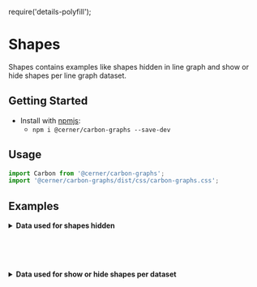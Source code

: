 require('details-polyfill');

# Shapes
Shapes contains examples like shapes hidden in line graph and show or hide shapes per line graph dataset.

## Getting Started

- Install with [npmjs](https://www.npmjs.com):
  - `npm i @cerner/carbon-graphs --save-dev`

## Usage
```js
import Carbon from '@cerner/carbon-graphs';
import '@cerner/carbon-graphs/dist/css/carbon-graphs.css';
```
## Examples
<ShapesHiddenLineGraph />

<details>
<summary style={{fontSize: 24 }}>
<b>Data used for shapes hidden</b>
</summary>

### Graph Config object
<ShapesHiddenGraphConfig />

### Data object
<ShapesHiddenDataObject />
</details>

<br/><br/><br/>

<ShowOrHideShapesLineGraph />

<details>
<summary style={{fontSize: 24 }}>
<b>Data used for show or hide shapes per dataset</b>
</summary>

### Graph Config object
<ShowOrHideShapesGraphConfig />

### Data object
#### Dataset 1
<ShowOrHideShapesDataObject1 />

#### Dataset 4
<ShowOrHideShapesDataObject4 />

#### Dataset 5
<ShowOrHideShapesDataObject5 />
</details>
